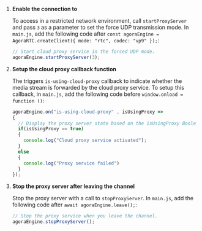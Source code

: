 <PlatformWrapper platform="web">

1.  **Enable the connection to <Vg k="CP"/>**

    To access <Vg k="AGORA_BACKEND" /> in a restricted network environment, call `startProxyServer` and pass `3` as a parameter to set the force UDP transmission mode. In `main.js`, add the following code after
    `const agoraEngine = AgoraRTC.createClient({ mode: "rtc", codec: "vp9" });`:

    ```javascript
    // Start cloud proxy service in the forced UDP mode.
    agoraEngine.startProxyServer(3);
    ```

2.  **Setup the cloud proxy callback function**

    The <Vg k="VSDK" /> triggers `is-using-cloud-proxy` callback to indicate whether the media stream is forwarded by the <Vg k="COMPANY" /> cloud proxy
    service. To setup this callback, in `main.js`, add the following code before `window.onload = function ()`:

    ```javascript
    agoraEngine.on("is-using-cloud-proxy" , isUsingProxy =>
    {
      // Display the proxy server state based on the isUsingProxy Boolean variable.
      if(isUsingProxy == true)
      {
        console.log("Cloud proxy service activated");
      }
      else
      {
        console.log("Proxy service failed")
      }
    });
    ```

3.  **Stop the proxy server after leaving the channel**

    Stop the proxy server with a call to `stopProxyServer`. In
    `main.js`, add the following code after
    `await agoraEngine.leave();`:

    ```javascript
    // Stop the proxy service when you leave the channel.
    agoraEngine.stopProxyServer();
    ```

</PlatformWrapper>
